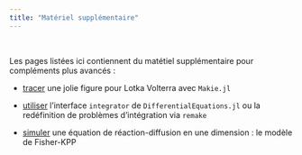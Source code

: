 ```yaml
---
title: "Matériel supplémentaire"
---
```

\


Les pages listées ici contiennent du matétiel supplémentaire pour compléments plus avancés :

- [tracer](annexe_LV_makieplot.qmd) une jolie figure pour Lotka Volterra avec `Makie.jl`

- [utiliser](annexe_integrator.qmd) l'interface `integrator` de `DifferentialEquations.jl` ou la redéfinition de problèmes d'intégration via `remake` 

- [simuler](annexe_FisherKPP.qmd) une équation de réaction-diffusion en une dimension : le modèle de Fisher-KPP
